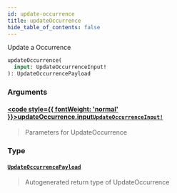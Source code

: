 ```yaml
---
id: update-occurrence
title: updateOccurrence
hide_table_of_contents: false
---
```








Update a Occurrence

```graphql
updateOccurrence(
  input: UpdateOccurrenceInput!
): UpdateOccurrencePayload
```


### Arguments

#### [<code style={{ fontWeight: 'normal' }}>updateOccurrence.<b>input</b></code>](#)<Bullet />[`UpdateOccurrenceInput!`](/api/graphql/documentation/inputs/update-occurrence-input) <Badge class="secondary" text="non-null"/> <Badge class="secondary" text="input"/>
> Parameters for UpdateOccurrence
> 

### Type

#### [`UpdateOccurrencePayload`](/api/graphql/documentation/objects/update-occurrence-payload) <Badge class="secondary" text="object"/>
> Autogenerated return type of UpdateOccurrence
> 





